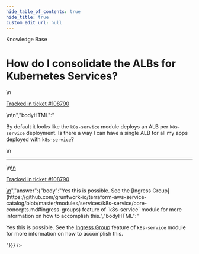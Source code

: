 ```yaml
---
hide_table_of_contents: true
hide_title: true
custom_edit_url: null
---
```



<CenterLayout>
<span className="searchCategory">Knowledge Base</span>
<h1>How do I consolidate the ALBs for Kubernetes Services?</h1>
<GitHub discussion={{"id":"D_kwDOF8slf84AP1Z-","number":474,"author":{"login":"yorinasub17"},"title":"How do I consolidate the ALBs for Kubernetes Services?","body":"\nBy default it looks like the `k8s-service` module deploys an ALB per `k8s-service` deployment. Is there a way I can have a single ALB for all my apps deployed with `k8s-service`?\n\n---\n\n<ins datetime=\"2022-06-16T15:35:53Z\">\n  <p><a href=\"https://support.gruntwork.io/hc/requests/108790\">Tracked in ticket #108790</a></p>\n</ins>\n","bodyHTML":"<p dir=\"auto\">By default it looks like the <code class=\"notranslate\">k8s-service</code> module deploys an ALB per <code class=\"notranslate\">k8s-service</code> deployment. Is there a way I can have a single ALB for all my apps deployed with <code class=\"notranslate\">k8s-service</code>?</p>\n<hr>\n<ins datetime=\"2022-06-16T15:35:53Z\">\n  <p dir=\"auto\"><a href=\"https://support.gruntwork.io/hc/requests/108790\" rel=\"nofollow\">Tracked in ticket #108790</a></p>\n</ins>","answer":{"body":"Yes this is possible. See the [Ingress Group](https://github.com/gruntwork-io/terraform-aws-service-catalog/blob/master/modules/services/k8s-service/core-concepts.md#ingress-groups) feature of `k8s-service` module for more information on how to accomplish this.","bodyHTML":"<p dir=\"auto\">Yes this is possible. See the <a href=\"https://github.com/gruntwork-io/terraform-aws-service-catalog/blob/master/modules/services/k8s-service/core-concepts.md#ingress-groups\">Ingress Group</a> feature of <code class=\"notranslate\">k8s-service</code> module for more information on how to accomplish this.</p>"}}} />

</CenterLayout>
  

<!-- ##DOCS-SOURCER-START
{
  "sourcePlugin": "github-discussions",
  "hash": "c3c34e1dd7f9a19058a46ea059375075"
}
##DOCS-SOURCER-END -->
